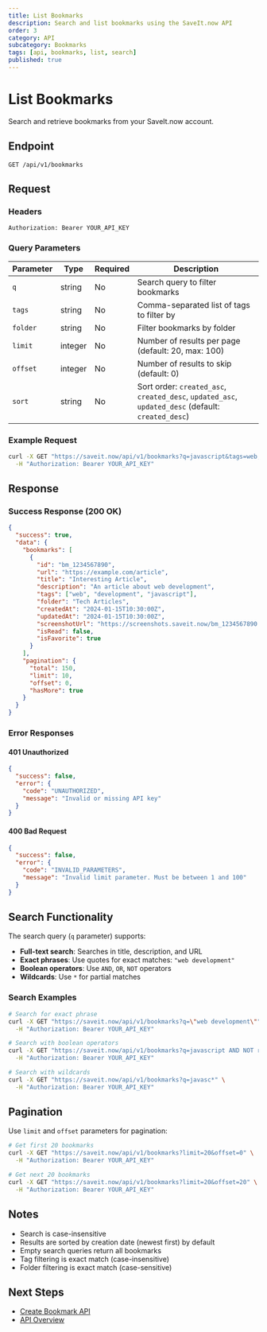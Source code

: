 ```yaml
---
title: List Bookmarks
description: Search and list bookmarks using the SaveIt.now API
order: 3
category: API
subcategory: Bookmarks
tags: [api, bookmarks, list, search]
published: true
---
```


# List Bookmarks

Search and retrieve bookmarks from your SaveIt.now account.

## Endpoint

```
GET /api/v1/bookmarks
```

## Request

### Headers

```
Authorization: Bearer YOUR_API_KEY
```

### Query Parameters

| Parameter | Type | Required | Description |
|-----------|------|----------|-------------|
| `q` | string | No | Search query to filter bookmarks |
| `tags` | string | No | Comma-separated list of tags to filter by |
| `folder` | string | No | Filter bookmarks by folder |
| `limit` | integer | No | Number of results per page (default: 20, max: 100) |
| `offset` | integer | No | Number of results to skip (default: 0) |
| `sort` | string | No | Sort order: `created_asc`, `created_desc`, `updated_asc`, `updated_desc` (default: `created_desc`) |

### Example Request

```bash
curl -X GET "https://saveit.now/api/v1/bookmarks?q=javascript&tags=web,development&limit=10&sort=created_desc" \
  -H "Authorization: Bearer YOUR_API_KEY"
```

## Response

### Success Response (200 OK)

```json
{
  "success": true,
  "data": {
    "bookmarks": [
      {
        "id": "bm_1234567890",
        "url": "https://example.com/article",
        "title": "Interesting Article",
        "description": "An article about web development",
        "tags": ["web", "development", "javascript"],
        "folder": "Tech Articles",
        "createdAt": "2024-01-15T10:30:00Z",
        "updatedAt": "2024-01-15T10:30:00Z",
        "screenshotUrl": "https://screenshots.saveit.now/bm_1234567890.jpg",
        "isRead": false,
        "isFavorite": true
      }
    ],
    "pagination": {
      "total": 150,
      "limit": 10,
      "offset": 0,
      "hasMore": true
    }
  }
}
```

### Error Responses

#### 401 Unauthorized

```json
{
  "success": false,
  "error": {
    "code": "UNAUTHORIZED",
    "message": "Invalid or missing API key"
  }
}
```

#### 400 Bad Request

```json
{
  "success": false,
  "error": {
    "code": "INVALID_PARAMETERS",
    "message": "Invalid limit parameter. Must be between 1 and 100"
  }
}
```

## Search Functionality

The search query (`q` parameter) supports:

- **Full-text search**: Searches in title, description, and URL
- **Exact phrases**: Use quotes for exact matches: `"web development"`
- **Boolean operators**: Use `AND`, `OR`, `NOT` operators
- **Wildcards**: Use `*` for partial matches

### Search Examples

```bash
# Search for exact phrase
curl -X GET "https://saveit.now/api/v1/bookmarks?q=\"web development\"" \
  -H "Authorization: Bearer YOUR_API_KEY"

# Search with boolean operators
curl -X GET "https://saveit.now/api/v1/bookmarks?q=javascript AND NOT react" \
  -H "Authorization: Bearer YOUR_API_KEY"

# Search with wildcards
curl -X GET "https://saveit.now/api/v1/bookmarks?q=javasc*" \
  -H "Authorization: Bearer YOUR_API_KEY"
```

## Pagination

Use `limit` and `offset` parameters for pagination:

```bash
# Get first 20 bookmarks
curl -X GET "https://saveit.now/api/v1/bookmarks?limit=20&offset=0" \
  -H "Authorization: Bearer YOUR_API_KEY"

# Get next 20 bookmarks
curl -X GET "https://saveit.now/api/v1/bookmarks?limit=20&offset=20" \
  -H "Authorization: Bearer YOUR_API_KEY"
```

## Notes

- Search is case-insensitive
- Results are sorted by creation date (newest first) by default
- Empty search queries return all bookmarks
- Tag filtering is exact match (case-insensitive)
- Folder filtering is exact match (case-sensitive)

## Next Steps

- [Create Bookmark API](/docs/api-bookmarks-create)
- [API Overview](/docs/api-overview)